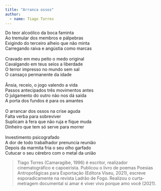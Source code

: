 ```yaml
---
title: "Arranca ossos"
author: 
  - name: Tiago Torres
---
```


| Do teor alcoólico da boca faminta 
| Ao tremular dos membros e pálpebras 
| Exigindo do terceiro alheio que não minta
| Carregando raiva e angústia como marcas 
| 
| Cravado em meu peito o medo original 
| Cavalgando em teus seios a liberdade 
| O terror impresso no mundo sem sal 
| O cansaço permanente da idade 
| 
| Ânsia, receio, o jogo valendo a vida
| Passos antecipados três movimentos antes 
| O julgamento do outro não nos dá saída
| A porta dos fundos é para os amantes 
| 
| O arrancar dos ossos na crise aguda 
| Falta verba para sobreviver 
| Suplicam à fera que não ruja e fique muda
| Dinheiro que tem só serve para morrer 
| 
| Investimento psicografado 
| A dor de todo trabalhador prenuncia reunião 
| Depois da marmita fria o seu olho garfado 
| Cutucar o seu cérebro com o metal da união


> Tiago Torres (Camaragibe, 1996) é escritor, realizador cinematográfico e capoeirista. Publicou o livro de poemas Poesias Antropofágicas para Exportação (Editora Viseu, 2021), escreve esporadicamente na revista Ladrão de Fogo. Realizou o curta-metragem documental si amar é viver vivo porque amo você (2021).
